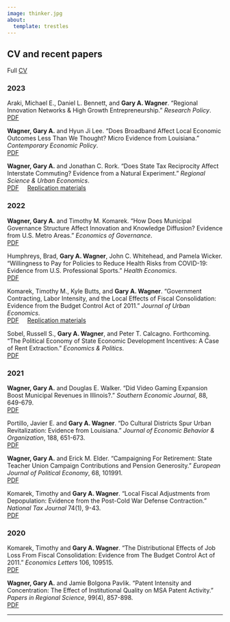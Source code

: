 ---
image: thinker.jpg
about:
  template: trestles
---

::: column-page
## CV and recent papers

Full [CV](Wagner_cv.pdf)


### 2023

Araki, Michael E., Daniel L. Bennett, and **Gary A. Wagner**. "Regional Innovation Networks \& High Growth Entrepreneurship." *Research Policy*.<br> [PDF](rin.pdf)

**Wagner, Gary A.** and Hyun Ji Lee. "Does Broadband Affect Local Economic Outcomes Less
Than We Thought? Micro Evidence from Louisiana." *Contemporary Economic Policy*.<br> [PDF](broadband.pdf)

**Wagner, Gary A.** and Jonathan C. Rork. "Does State Tax Reciprocity Affect Interstate Commuting? Evidence from a Natural Experiment." *Regional Science & Urban Economics*.<br> [PDF](Recip_commuting.pdf) &nbsp;&nbsp;&nbsp; [Replication materials](https://www.dropbox.com/s/wxolunhmsd7ccui/RSUE-D-22-00157-replication.zip?dl=0)


### 2022

**Wagner, Gary A.** and Timothy M. Komarek. "How Does Municipal Governance Structure Affect Innovation and Knowledge Diffusion? Evidence from U.S. Metro Areas." *Economics of Governance*.<br> [PDF](mung.pdf) &nbsp;&nbsp;&nbsp; 

Humphreys, Brad, **Gary A. Wagner**, John C. Whitehead, and Pamela Wicker. "Willingness to Pay for Policies to Reduce Health Risks from COVID-19: Evidence from U.S. Professional Sports." *Health Economics*.<br> [PDF](covid_wtp.pdf) &nbsp;&nbsp;&nbsp; 

Komarek, Timothy M., Kyle Butts, and **Gary A. Wagner**. "Government Contracting, Labor Intensity, and the Local Effects of Fiscal Consolidation: Evidence from the Budget Control Act of 2011." *Journal of Urban Economics*.<br> [PDF](bca.pdf) &nbsp;&nbsp;&nbsp; [Replication materials](https://www.dropbox.com/s/xb4pdlc4zlq0ny7/YJUEC-D-20-00284-replication.zip?dl=0)

Sobel, Russell S., **Gary A. Wagner**, and Peter T. Calcagno. Forthcoming. "The Political Economy of State Economic Development Incentives: A Case of Rent Extraction." *Economics & Politics*.<br> [PDF](megadeals.pdf) &nbsp;&nbsp;&nbsp; 


### 2021

**Wagner, Gary A.** and Douglas E. Walker. "Did Video Gaming Expansion Boost Municipal Revenues in Illinois?." *Southern Economic Journal*, 88, 649-679.<br> 
[PDF](videogaming.pdf) &nbsp;&nbsp;&nbsp; 

Portillo, Javier E. and **Gary A. Wagner**. “Do Cultural Districts Spur Urban Revitalization: Evidence
from Louisiana.” _Journal of Economic Behavior & Organization_, 188, 651-673.<br>
[PDF](culturaldistricts.pdf) &nbsp;&nbsp;&nbsp; 

**Wagner, Gary A.** and Erick M. Elder. “Campaigning For Retirement: State Teacher Union
Campaign Contributions and Pension Generosity.” _European Journal of Political Economy_, 68,
101991.<br>
[PDF](ejpe.pdf) &nbsp;&nbsp;&nbsp; 


Komarek, Timothy and **Gary A. Wagner**. “Local Fiscal Adjustments from Depopulation: Evidence
from the Post-Cold War Defense Contraction.” _National Tax Journal_ 74(1), 9-43.
<br>
[PDF](drawdown.pdf) &nbsp;&nbsp;&nbsp; 


### 2020

Komarek, Timothy and **Gary A. Wagner**. “The Distributional Effects of Job Loss From Fiscal
Consolidation: Evidence from The Budget Control Act of 2011.” _Economics Letters_ 106, 109515.<br>
[PDF](distributional_effects.pdf) &nbsp;&nbsp;&nbsp; 


**Wagner, Gary A.** and Jamie Bolgona Pavlik. “Patent Intensity and Concentration: The Effect
of Institutional Quality on MSA Patent Activity.” _Papers in Regional Science_, 99(4), 857-898.<br>
[PDF](msa_innovation.pdf) &nbsp;&nbsp;&nbsp; 
:::

---